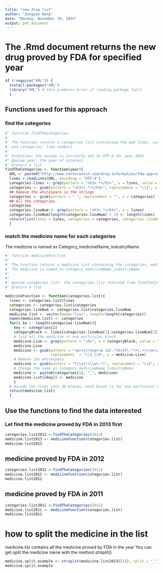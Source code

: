 ```yaml
---
title: "new drug list"
author: "Zongyan Wang"
date: "Monday, November 30, 2015"
output: pdf_document
---
```

# The .Rmd document returns the new drug proved by FDA for specified year
```r
if (!require("XML")) {
  install.packages("XML")
  library("XML") # this produces error if loading package fails
  }
```
## Functions used for this approach
### find the categories
```r
#' function findTheCategories
#'
#' The Function returns a categories list containing the web lines, categories 
#' and categories' line numbers
#'
#' Attention: the encode is currently set to UTF-8 for year 2013
#' @param year: the year of interest
#' @return a list
findTheCategories <- function(year){
  URL <- paste0("http://www.centerwatch.com/drug-information/fda-approved-drugs/year/", year)
  lines = readLines(URL, encoding = "UTF-8")
  categories.lines <- grep(pattern = "<h3>.*</h3>", x = lines, value = T)
  categories <- gsub(pattern = "<h3>(.*)</h3>", replacement = "\\1", x = categories.lines)
  ## Remove the whitespace in the strings
  categories <- gsub(pattern = " ", replacement = "", x = categories)
  ## All the categories
  categories
  categories.lineNum <- grep(pattern = "<h3>.*</h3>", x = lines)
  categories.lineNum[length(categories.lineNum) + 1] <- length(lines)
  return(list(lines = lines, categories = categories, categories.lineNum = categories.lineNum))
  }
```

### match the medicine name for each categories
The medicine is named as Category_medicineName_industryName
```r
#' function medicineFunction
#'
#' The Function returns a medicine list containing the categories, medicine and industry
#' The medicine is named as Category_medicineName_industryName
#'
#' 
#' @param categories.list: the categories.list returned from findTheCategories
#' @return a list

medicineFunction <- function(categories.list){
  lines <- categories.list$lines
  categories <- categories.list$categories
  categories.lineNum <- categories.list$categories.lineNum
  medicine.list <- vector(mode="list", length=length(categories))
  names(medicine.list) <- categories
  for(i in 1: length(categories.lineNum)){
    key <- categories[i]
    categoryBlock <- lines[categories.lineNum[1]:categories.lineNum[2]]
    # find all the medicine in one particular block
    medicine.Line <- grep(pattern = "id=", x = categoryBlock, value = T)
    medicine.Line
    medicine <- gsub(pattern = "<p><strong><a id(.*)href(.*)>(.+)</a></strong>; (.*);", 
                     replacement  = "\\3_\\4", x = medicine.Line)
    # Remove the whitespace
    medicine <- gsub(pattern = "(\\s+)(\\w+.*)", replacement = "\\2", x = medicine)
    # Change the name as Category_medicineName_industryName
    medicine <- paste0(categories[1], "_", medicine)
    medicine.list[[key]] <- medicine
    }
  # Divide the lines into 28 blocks, each block is for one particular category
  return(medicine.list)
  }

```
## Use the functions to find the data interested
### Let find the medicine proved by FDA in 2013 first
```r
categories.list2013 <-findTheCategories(2013)
medicine.list2013 <- medicineFunction(categories.list)
medicine.list2013
```

## medicine proved by FDA in 2012
```r
categories.list2012 <-findTheCategories(2012)
medicine.list2012 <- medicineFunction(categories.list)
medicine.list2012
```

## medicine proved by FDA in 2011
```r
categories.list2011 <-findTheCategories(2011)
medicine.list2011 <- medicineFunction(categories.list)
medicine.list2011
```

# how to split the medicine in the list
medicine.list contains all the medicine proved by FDA in the year
You can get split the medicine name with the method strsplit()
```r
medicine.split.example <- strsplit(medicine.list2013[[1]], split = "_")
medicine.split.example
```

